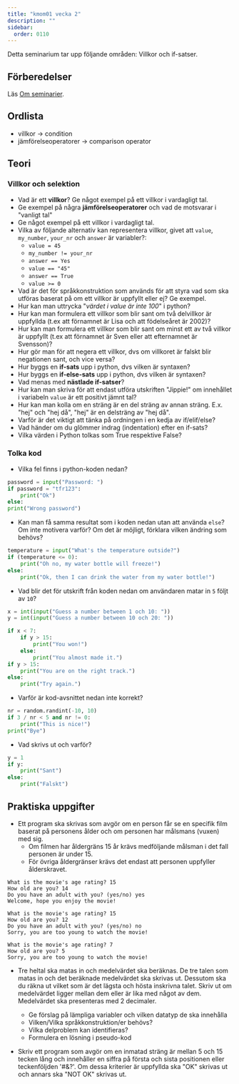 ```yaml
---
title: "kmom01 vecka 2"
description: ""
sidebar:
  order: 0110
---
```



Detta seminarium tar upp följande områden: Villkor och if-satser.

## Förberedelser

Läs [Om seminarier](../).


## Ordlista

- villkor -> condition
- jämförelseoperatorer -> comparison operator


## <Icon name="open-book" class="inline-icon" label="Interpret code" /> Teori


### Villkor och selektion

- Vad är ett **villkor**? Ge något exempel på ett villkor i vardagligt tal.
- Ge exempel på några **jämförelseoperatorer** och vad de motsvarar i "vanligt tal"
- Ge något exempel på ett villkor i vardagligt tal.
- Vilka av följande alternativ kan representera villkor, givet att `value`, `my_number`, `your_nr` och `answer` är variabler?:
    - `value = 45`
    - `my_number != your_nr`
    - `answer == Yes`
    - `value == "45"`
    - `answer == True`
    - `value >= 0`
- Vad är det för språkkonstruktion som används för att styra vad som ska utföras baserat på om ett villkor är uppfyllt eller ej? Ge exempel.
- Hur kan man uttrycka "*värdet i value är inte 100*" i python?
- Hur kan man formulera ett villkor som blir sant om två delvillkor är uppfyllda (t.ex att förnamnet är Lisa och att födelseåret är 2002)?
- Hur kan man formulera ett villkor som blir sant om minst ett av två villkor är uppfyllt (t.ex att förnamnet är Sven eller att efternamnet är Svensson)?
- Hur gör man för att negera ett villkor, dvs om villkoret är falskt blir negationen sant, och vice versa?
- Hur byggs en **if-sats** upp i python, dvs vilken är syntaxen?
- Hur byggs en **if-else-sats** upp i python, dvs vilken är syntaxen?
- Vad menas med **nästlade if-satser**?
- Hur kan man skriva för att endast utföra utskriften "Jippie!" om innehållet i variabeln `value` är ett positivt jämnt tal?
- Hur kan man kolla om en sträng är en del sträng av annan sträng. E.x. "hej" och "hej då", "hej" är en delsträng av "hej då".
- Varför är det viktigt att tänka på ordningen i en kedja av if/elif/else?
- Vad händer om du glömmer indrag (indentation) efter en if-sats?
- <Icon name="seti:code-search" class="inline-icon" label="Search for answer" /> Vilka värden i Python tolkas som True respektive False?



### <Icon name="open-book" class="inline-icon" label="Interpret code" /> Tolka kod

- Vilka fel finns i python-koden nedan?

```python
password = input("Password: ")
if password = "tfr123":
    print("Ok")
else:
print("Wrong password")
```


- Kan man få samma resultat som i koden nedan utan att använda `else`? Om inte motivera varför? Om det är möjligt, förklara vilken ändring som behövs?

```python
temperature = input("What's the temperature outside?")
if (temperature <= 0):
    print("Oh no, my water bottle will freeze!")
else:
    print("Ok, then I can drink the water from my water bottle!")
```

- Vad blir det för utskrift från koden nedan om användaren matar in `5` följt av `10`?  

```python
x = int(input("Guess a number between 1 och 10: "))
y = int(input("Guess a number between 10 och 20: "))

if x < 7:
    if y > 15:
        print("You won!")
    else:
        print("You almost made it.")
if y > 15:
    print("You are on the right track.")
else:
    print("Try again.")
```

- Varför är kod-avsnittet nedan inte korrekt?

```python ###### vill du att de ska importera random?
nr = random.randint(-10, 10)
if 3 / nr < 5 and nr != 0:
    print("This is nice!")
print("Bye")

```

- Vad skrivs ut och varför?

```python
y = 1
if y:
    print("Sant")
else:
    print("Falskt")
```


## <Icon name="seti:python" class="inline-icon" label="Write code" /> Praktiska uppgifter

- Ett program ska skrivas som avgör om en person får se en specifik film baserat på personens ålder och om personen har målsmans (vuxen) med sig.
    - Om filmen har åldergräns 15 år krävs medföljande målsman i det fall personen är under 15.
    - För övriga åldergränser krävs det endast att personen uppfyller ålderskravet.

```
What is the movie's age rating? 15
How old are you? 14
Do you have an adult with you? (yes/no) yes
Welcome, hope you enjoy the movie!
```

```
What is the movie's age rating? 15
How old are you? 12
Do you have an adult with you? (yes/no) no
Sorry, you are too young to watch the movie!
```

```
What is the movie's age rating? 7
How old are you? 5
Sorry, you are too young to watch the movie!
```

- Tre heltal ska matas in och medelvärdet ska beräknas. De tre talen som matas in och det beräknade medelvärdet ska skrivas ut. Dessutom ska du räkna ut vilket som är det lägsta och hösta inskrivna talet. Skriv ut om medelvärdet ligger mellan dem eller är lika med något av dem. Medelvärdet ska presenteras med 2 decimaler.
    - Ge förslag på lämpliga variabler och vilken datatyp de ska innehålla
    - Vilken/Vilka språkkonstruktion/er behövs?
    - Vilka delproblem kan identifieras?
    - Formulera en lösning i pseudo-kod

- <Icon name="star" class="inline-icon" label="Search for answer" /> Skriv ett program som avgör om en inmatad sträng är mellan 5 och 15 tecken lång och innehåller en siffra på första och sista positionen eller teckenföljden '#&?'. Om dessa kriterier är uppfyllda ska "OK" skrivas ut och annars ska "NOT OK" skrivas ut.
